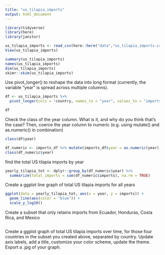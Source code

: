 ```yaml
---
title: "us_tilapia_imports"
output: html_document
---
```


```r
library(tidyverse)
library(here)
library(janitor)
```

```r
us_tilapia_imports <- read_csv(here::here("data","us_tilapia_imports.csv"))
View(us_tilapia_imports)
```

```r
summary(us_tilapia_imports)
names(us_tilapia_imports)
dim(us_tilapia_imports)
skimr::skim(us_tilapia_imports)
```

Use pivot_longer() to reshape the data into long format (currently, the variable “year” is spread across multiple columns).
```r
df <- us_tilapia_imports %>% 
  pivot_longer(cols = !country, names_to = "year", values_to = "imports")

df
```

Check the class of the year column. What is it, and why do you think that’s the case? Then, coerce the year column to numeric (e.g. using mutate() and as.numeric() in combination)
```r
class(df$year)

df_numeric <- imports_df %>% mutate(imports_df$year = as.numeric(year))
class(df_numeric$year)
```

find the total US tilapia imports by year
```r
yearly_tilapia_tot <- dplyr::group_by(df_numeric$year) %>% 
  summarize(total_imports = sum(df_numeric$imports), na.rm = TRUE)
```

Create a ggplot line graph of total US tilapia imports for all years
```r
ggplot(data = yearly_tilapia_tot, aes(x = year, y = imports)) +
  geom_line(aes(color = "blue")) +
  scale_y_log10()
```

Create a subset that only retains imports from Ecuador, Honduras, Costa Rica, and Mexico
```r

```

Create a ggplot graph of total US tilapia imports over time, for those four countries in the subset you created above, separated by country. Update axis labels, add a title, customize your color scheme, update the theme. Export a .jpg of your graph. 
```r

```

